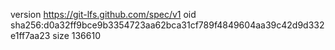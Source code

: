 version https://git-lfs.github.com/spec/v1
oid sha256:d0a32ff9bce9b3354723aa62bca31cf789f4849604aa39c42d9d332e1ff7aa23
size 136610
